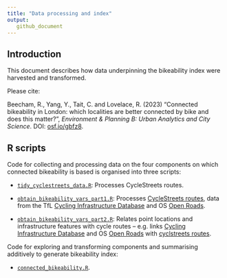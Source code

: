 ```yaml
---
title: "Data processing and index"
output:
   github_document
---
```


## Introduction

This document describes how data underpinning the bikeability index were harvested and transformed.

Please cite:

Beecham, R., Yang, Y., Tait, C. and Lovelace, R. (2023) "Connected bikeability in London: which localities are better connected by bike and does this matter?", *Environment & Planning B: Urban Analytics and City Science*. DOI: [osf.io/gbfz8](https://osf.io/gbfz8).

## R scripts

Code for collecting and processing data on the four components on which connected bikeability is based is organised into three scripts:

* [`tidy_cyclestreets_data.R`](/code/prepare-vars/tidy_cyclestreets_data.R): Processes CycleStreets routes.

* [`obtain_bikeability_vars_part1.R`](/code/prepare-vars/obtain_bikeability_vars_part1.R): Processes [CycleStreets routes](https://www.cyclestreets.net), data from the TfL [Cycling Infrastructure Database](https://data.london.gov.uk/dataset/cycling-infrastructure-database) and OS [Open Roads](https://www.ordnancesurvey.co.uk/business-government/products/open-map-roads).

* [`obtain_bikeability_vars_part2.R`](/code/prepare-vars/obtain_bikeability_vars_part2.R): Relates point locations and infrastructure features with cycle routes -- e.g. links [Cycling Infrastructure Database](https://data.london.gov.uk/dataset/cycling-infrastructure-database) and OS [Open Roads](https://www.ordnancesurvey.co.uk/business-government/products/open-map-roads) with [cyclstreets routes](https://www.cyclestreets.net). 

Code for exploring and transforming components and summarising additively to generate bikeability index: 

* [`connected_bikeability.R`](/code/connected_bikeability.R).
